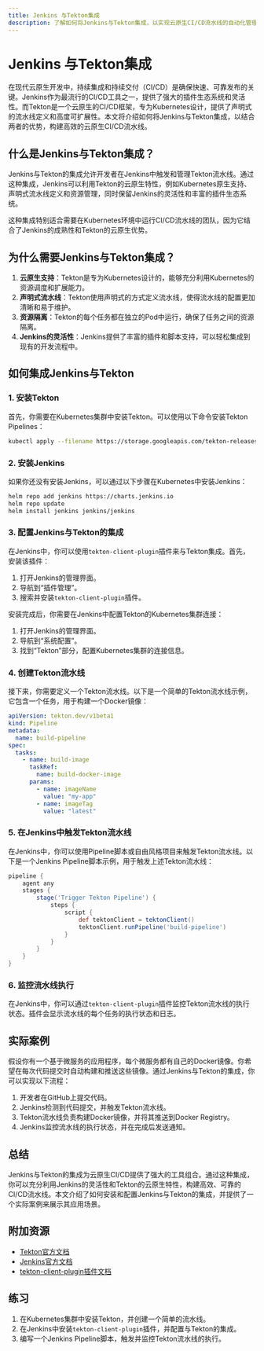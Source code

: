 ```yaml
---
title: Jenkins 与Tekton集成
description: 了解如何将Jenkins与Tekton集成，以实现云原生CI/CD流水线的自动化管理。本文适合初学者，包含详细的步骤、代码示例和实际案例。
---
```


# Jenkins 与Tekton集成

在现代云原生开发中，持续集成和持续交付（CI/CD）是确保快速、可靠发布的关键。Jenkins作为最流行的CI/CD工具之一，提供了强大的插件生态系统和灵活性。而Tekton是一个云原生的CI/CD框架，专为Kubernetes设计，提供了声明式的流水线定义和高度可扩展性。本文将介绍如何将Jenkins与Tekton集成，以结合两者的优势，构建高效的云原生CI/CD流水线。

## 什么是Jenkins与Tekton集成？

Jenkins与Tekton的集成允许开发者在Jenkins中触发和管理Tekton流水线。通过这种集成，Jenkins可以利用Tekton的云原生特性，例如Kubernetes原生支持、声明式流水线定义和资源管理，同时保留Jenkins的灵活性和丰富的插件生态系统。

这种集成特别适合需要在Kubernetes环境中运行CI/CD流水线的团队，因为它结合了Jenkins的成熟性和Tekton的云原生优势。

## 为什么需要Jenkins与Tekton集成？

1. **云原生支持**：Tekton是专为Kubernetes设计的，能够充分利用Kubernetes的资源调度和扩展能力。
2. **声明式流水线**：Tekton使用声明式的方式定义流水线，使得流水线的配置更加清晰和易于维护。
3. **资源隔离**：Tekton的每个任务都在独立的Pod中运行，确保了任务之间的资源隔离。
4. **Jenkins的灵活性**：Jenkins提供了丰富的插件和脚本支持，可以轻松集成到现有的开发流程中。

## 如何集成Jenkins与Tekton

### 1. 安装Tekton

首先，你需要在Kubernetes集群中安装Tekton。可以使用以下命令安装Tekton Pipelines：

```bash
kubectl apply --filename https://storage.googleapis.com/tekton-releases/pipeline/latest/release.yaml
```

### 2. 安装Jenkins

如果你还没有安装Jenkins，可以通过以下步骤在Kubernetes中安装Jenkins：

```bash
helm repo add jenkins https://charts.jenkins.io
helm repo update
helm install jenkins jenkins/jenkins
```

### 3. 配置Jenkins与Tekton的集成

在Jenkins中，你可以使用`tekton-client-plugin`插件来与Tekton集成。首先，安装该插件：

1. 打开Jenkins的管理界面。
2. 导航到“插件管理”。
3. 搜索并安装`tekton-client-plugin`插件。

安装完成后，你需要在Jenkins中配置Tekton的Kubernetes集群连接：

1. 打开Jenkins的管理界面。
2. 导航到“系统配置”。
3. 找到“Tekton”部分，配置Kubernetes集群的连接信息。

### 4. 创建Tekton流水线

接下来，你需要定义一个Tekton流水线。以下是一个简单的Tekton流水线示例，它包含一个任务，用于构建一个Docker镜像：

```yaml
apiVersion: tekton.dev/v1beta1
kind: Pipeline
metadata:
  name: build-pipeline
spec:
  tasks:
    - name: build-image
      taskRef:
        name: build-docker-image
      params:
        - name: imageName
          value: "my-app"
        - name: imageTag
          value: "latest"
```

### 5. 在Jenkins中触发Tekton流水线

在Jenkins中，你可以使用Pipeline脚本或自由风格项目来触发Tekton流水线。以下是一个Jenkins Pipeline脚本示例，用于触发上述Tekton流水线：

```groovy
pipeline {
    agent any
    stages {
        stage('Trigger Tekton Pipeline') {
            steps {
                script {
                    def tektonClient = tektonClient()
                    tektonClient.runPipeline('build-pipeline')
                }
            }
        }
    }
}
```

### 6. 监控流水线执行

在Jenkins中，你可以通过`tekton-client-plugin`插件监控Tekton流水线的执行状态。插件会显示流水线的每个任务的执行状态和日志。

## 实际案例

假设你有一个基于微服务的应用程序，每个微服务都有自己的Docker镜像。你希望在每次代码提交时自动构建和推送这些镜像。通过Jenkins与Tekton的集成，你可以实现以下流程：

1. 开发者在GitHub上提交代码。
2. Jenkins检测到代码提交，并触发Tekton流水线。
3. Tekton流水线负责构建Docker镜像，并将其推送到Docker Registry。
4. Jenkins监控流水线的执行状态，并在完成后发送通知。

## 总结

Jenkins与Tekton的集成为云原生CI/CD提供了强大的工具组合。通过这种集成，你可以充分利用Jenkins的灵活性和Tekton的云原生特性，构建高效、可靠的CI/CD流水线。本文介绍了如何安装和配置Jenkins与Tekton的集成，并提供了一个实际案例来展示其应用场景。

## 附加资源

- [Tekton官方文档](https://tekton.dev/docs/)
- [Jenkins官方文档](https://www.jenkins.io/doc/)
- [tekton-client-plugin插件文档](https://plugins.jenkins.io/tekton-client-plugin/)

## 练习

1. 在Kubernetes集群中安装Tekton，并创建一个简单的流水线。
2. 在Jenkins中安装`tekton-client-plugin`插件，并配置与Tekton的集成。
3. 编写一个Jenkins Pipeline脚本，触发并监控Tekton流水线的执行。
